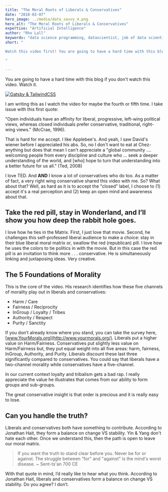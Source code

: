 ```yaml
---
title: "The Moral Roots of Liberals & Conservatives"
date: "2018-03-07"
hero_image: ../media/data_savvy_4.png
hero_alt: "The Moral Roots of Liberals & Conservatives"
expertise: "Artificial Intelligence"
author: "Rho Lall"
keywords: "data science programming, datascientist, job of data scientist, data driven insights, data driven solutions"
short: "

Watch this video first! You are going to have a hard time with this blog if you don't.

"

---
```

You are going to have a hard time with this blog if you don't watch this video. Watch it.

[![Gatsby & TailwindCSS](https://img.youtube.com/vi/8SOQduoLgRw/hqdefault.jpg)](https://www.ted.com/talks/jonathan_haidt_the_moral_roots_of_liberals_and_conservatives)

I am writing this as I watch the video for maybe the fourth or fifth time. I take issue with this first quote:

"Open individuals have an affinity for liberal, progressive, left-wing political views, whereas closed individuals prefer conservative, traditional, right-wing views." (McCrae, 1996).

That is hard for me accept. I like Applebee's. And yeah, I saw David's wiener before I appreciated his abs. So, no I don't want to eat at Chez-anything but does that mean I can't appreciate a "global community .... welcoming people from every discipline and culture who ... seek a deeper understanding of the world, and [who] hope to turn that understanding into a better future for us all." (Ted, 2008)

I love TED. And **AND** I know a lot of conservatives who do too. As a matter of fact, a very right wing conservative shared this video with me. So? What about that? Well, as hard as it is to accept the "closed" label, I choose to (1) accept it's a real perception and (2) keep an open mind and awareness about that.

## Take the red pill, stay in Wonderland, and I’ll show you how deep the rabbit hole goes.

I love how he ties in the Matrix. First, I just love that movie. Second, he challenges this self-professed liberal audience to make a choice: stay in their blue liberal moral matrix or, swallow the red (republican) pill. I love how he uses the colors to tie politics in with the movie. But in this case the red pill is an invitation to think more . . . conservative. He is simultaneously linking and juxtaposing ideas. Very creative.

## The 5 Foundations of Morality

This is the core of the video. His research identifies how these five channels of morality play out in liberals and conservatives:

- Harm / Care
- Fairness / Reciprocity
- InGroup / Loyalty / Tribes
- Authority / Respect
- Purity / Sanctity

If you don’t already know where you stand, you can take the survey here, [www.YourMorals.org](http://www.yourmorals.org/). Liberals put a higher value on Harm/Fairness. Conservatives put slightly less value on Harm/Fairness but, they put equal weight into all five areas: harm, fairness, InGroup, Authority, and Purity. Liberals discount these last three significantly compared to conservatives. You could say that liberals have a two-channel morality while conservatives have a five-channel.

In our current context loyalty and tribalism gets a bad rap. I really appreciate the value he illustrates that comes from our ability to form groups and sub-groups.

The great conservative insight is that order is precious and it is really easy to lose.

## Can you handle the truth?

Liberals and conservatives both have something to contribute. According to Jonathan Hait, they form a balance on change VS stability. Yin & Yang don't hate each other. Once we understand this, then the path is open to leave our moral matrix.

> If you want the truth to stand clear before you. Never be for or against. The struggle between "for" and "against" is the mind's worst disease. ~ Sent-ts'an 700 CE

With that quote in mind, I’d really like to hear what you think. According to Jonathan Hait, liberals and conservatives form a balance on change VS stability. Do you agree? I don’t.